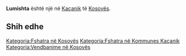 {{Fshat në 
 | Emri                = Lumishta
 | EmriAlt                = 
 | NAME_SHORT_FORM=      
 | NAME_GENERIC=      
 | NAME_SORT_NAME_RO=      LUMISHTA
 | FULL_NAME_RO = Lumishta
 | FULL_NAME_ND_RO=Lumishta
 | SORT_NAME_RG=LUMISHTA
 | FULL_NAME_RG=Lumishta
 | FULL_NAME_ND_RG=Lumishta
 | SRP_NAME_SHORT_FORM=      
 | SRP_NAME_GENERIC=      
 | SRP_NAME_SORT_NAME_RO=      
 | SRP_FULL_NAME_RO = 
 | SRP_FULL_NAME_ND_RO=
 | SRP_SORT_NAME_RG=
 | SRP_FULL_NAME_RG=
 | SRP_FULL_NAME_ND_RG=
 | Emri (Rasa dhanore) = 
 | Figura              = 
 | Shteti              = Kosovo
 | Komuna              = Kaçanik
 | Kodi postar         = 
 | Sipërfaqja          = 

 | Popullsia           = 

 | Regj. i popullsisë  = 
 | Dend. e popullsisë  = 
 | Faqja zyrtare       = 
 <!--- Koordinatat ----> 
 | Gjerësia            = 42.553056
 | Gjatësia            = 20.890833
 | Lartësia            = 
}}
'''Lumishta''' është një [[]] në [[Kaçanik]] të [[Kosovës]].

<!-- == Gjeografia == -->
<!-- == Historia == -->
<!-- == Demografia == -->
== Shih edhe ==
{{Komuna Kaçanik}}
{{Kosovo-Administrata-Cung}}

[[Kategoria:Fshatra në Kosovës]]
[[Kategoria:Fshatra në Kommunes Kaçanik]]
[[Kategoria:Vendbanime në Kosovës]]